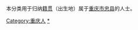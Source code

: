 {{Catnav|頁面分類|各種主題的頁面分類|依中国各省来作的分类|各地中国人|重庆人}}
{{Catnav|頁面分類|人物|各國人物|中国人|各地中国人|重庆人}}

本分类用于归纳[[籍贯|籍贯]]（出生地）属于[[重庆市|重庆市]][[忠县|忠县]]的人士。

[[Category:重庆人|Category:重庆人]]
[[Category:忠县|*]]